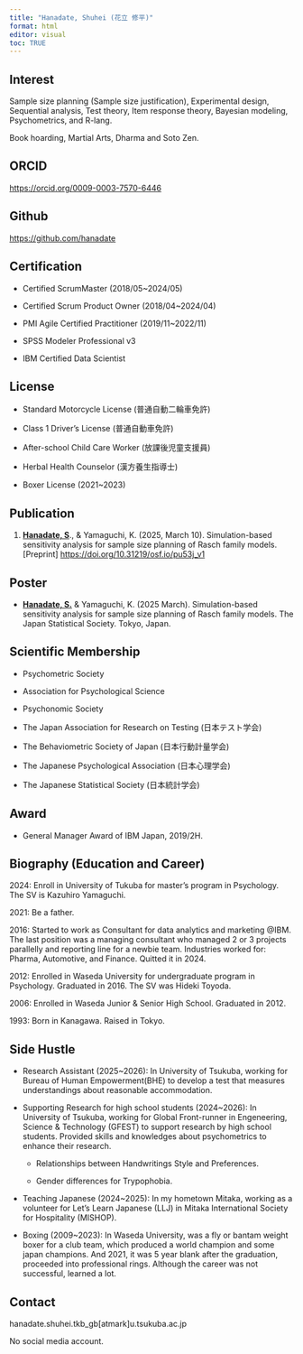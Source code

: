 ```yaml
---
title: "Hanadate, Shuhei (花立 修平)"
format: html
editor: visual
toc: TRUE
---
```


## Interest

Sample size planning (Sample size justification), Experimental design, Sequential analysis, Test theory, Item response theory, Bayesian modeling, Psychometrics, and R-lang.

Book hoarding, Martial Arts, Dharma and Soto Zen.

## ORCID

<https://orcid.org/0009-0003-7570-6446>

## Github

<https://github.com/hanadate>

## Certification

-   Certified ScrumMaster (2018/05\~2024/05)

-   Certified Scrum Product Owner (2018/04\~2024/04)

-   PMI Agile Certified Practitioner (2019/11\~2022/11)

-   SPSS Modeler Professional v3

-   IBM Certified Data Scientist

## License

-   Standard Motorcycle License (普通自動二輪車免許)

-   Class 1 Driver's License (普通自動車免許)

-   After-school Child Care Worker (放課後児童支援員)

-   Herbal Health Counselor (漢方養生指導士)

-   Boxer License (2021\~2023)

## Publication

1.  [**Hanadate, S**]{.underline}., & Yamaguchi, K. (2025, March 10). Simulation-based sensitivity analysis for sample size planning of Rasch family models. \[Preprint\] <https://doi.org/10.31219/osf.io/pu53j_v1>

## Poster

-   [**Hanadate, S.**]{.underline} & Yamaguchi, K. (2025 March). Simulation-based sensitivity analysis for sample size planning of Rasch family models. The Japan Statistical Society. Tokyo, Japan.

## Scientific Membership

-   Psychometric Society

-   Association for Psychological Science

-   Psychonomic Society

-   The Japan Association for Research on Testing (日本テスト学会)

-   The Behaviometric Society of Japan (日本行動計量学会)

-   The Japanese Psychological Association (日本心理学会)

-   The Japanese Statistical Society (日本統計学会)

## Award

-   General Manager Award of IBM Japan, 2019/2H.

## Biography (Education and Career)

2024: Enroll in University of Tukuba for master's program in Psychology. The SV is Kazuhiro Yamaguchi.

2021: Be a father.

2016: Started to work as Consultant for data analytics and marketing \@IBM. The last position was a managing consultant who managed 2 or 3 projects parallelly and reporting line for a newbie team. Industries worked for: Pharma, Automotive, and Finance. Quitted it in 2024.

2012: Enrolled in Waseda University for undergraduate program in Psychology. Graduated in 2016. The SV was Hideki Toyoda.

2006: Enrolled in Waseda Junior & Senior High School. Graduated in 2012.

1993: Born in Kanagawa. Raised in Tokyo.

## Side Hustle

-   Research Assistant (2025\~2026): In University of Tsukuba, working for Bureau of Human Empowerment(BHE) to develop a test that measures understandings about reasonable accommodation.

-   Supporting Research for high school students (2024\~2026): In University of Tsukuba, working for Global Front-runner in Engeneering, Science & Technology (GFEST) to support research by high school students. Provided skills and knowledges about psychometrics to enhance their research.

    -   Relationships between Handwritings Style and Preferences.

    -   Gender differences for Trypophobia.

-   Teaching Japanese (2024\~2025): In my hometown Mitaka, working as a volunteer for Let's Learn Japanese (LLJ) in Mitaka International Society for Hospitality (MISHOP).

-   Boxing (2009\~2023): In Waseda University, was a fly or bantam weight boxer for a club team, which produced a world champion and some japan champions. And 2021, it was 5 year blank after the graduation, proceeded into professional rings. Although the career was not successful, learned a lot.

## Contact

hanadate.shuhei.tkb_gb\[atmark\]u.tsukuba.ac.jp

No social media account.
